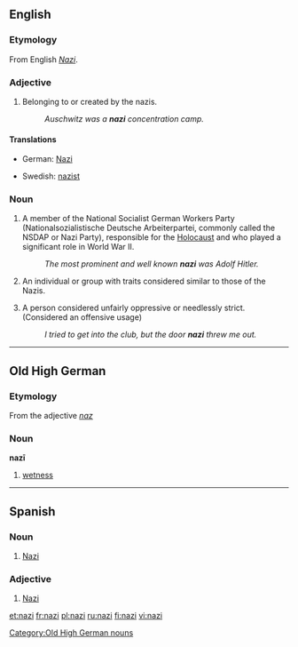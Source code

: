 {{see|Nazi}}
==English==

===Etymology===
From English ''[[Nazi#English|Nazi]]''.

===Adjective===
{{en-adj|-}}

# Belonging to or created by the nazis.
#:''Auschwitz was a '''nazi''' concentration camp.''

====Translations====
{{top}}
*German: [[Nazi]] {{m}}
{{mid}}
*Swedish: [[nazist]] {{c}}
{{bottom}}

===Noun===
{{en-noun}}

# A member of the National Socialist German Workers Party (Nationalsozialistische Deutsche Arbeiterpartei, commonly called the NSDAP or Nazi Party), responsible for the [[Holocaust]] and who played a significant role in World War II.
#:''The most prominent and well known '''nazi''' was Adolf Hitler.''
# {{slang}} An individual or group with traits considered similar to those of the Nazis.
# {{slang}} A person considered unfairly oppressive or needlessly strict. (Considered an offensive usage)
#: ''I tried to get into the club, but the door '''nazi''' threw me out.''

----

==Old High German==

===Etymology===
From the adjective ''[[naz]]''

===Noun===
'''nazī''' {{f}}

# [[wetness]]

[[Category:Old High German nouns]]

----

==Spanish==

===Noun===
{{es-noun-mf}}

# [[Nazi]]

===Adjective===
{{es-adj}}

# [[Nazi]]

[[et:nazi]]
[[fr:nazi]]
[[pl:nazi]]
[[ru:nazi]]
[[fi:nazi]]
[[vi:nazi]]
